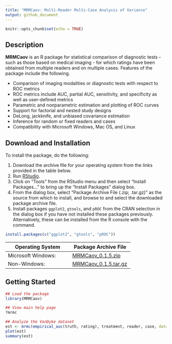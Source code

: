 ```yaml
---
title: "MRMCaov: Multi-Reader Multi-Case Analysis of Variance"
output: github_document
---
```


```r
knitr::opts_chunk$set(echo = TRUE)
```

## Description

**MRMCaov** is an R package for statistical comparison of diagnostic tests - such as those based on medical imaging - for which ratings have been obtained from multiple readers and on multiple cases.  Features of the package include the following.

* Comparison of imaging modalities or diagnostic tests with respect to ROC metrics
* ROC metrics include AUC, partial AUC, sensitivity, and specificity as well as user-defined metrics
* Parametric and nonparametric estimation and plotting of ROC curves
* Support for factorial and nested study designs
* DeLong, jackknife, and unbiased covariance estimation
* Inference for random or fixed readers and cases
* Compatibility with Microsoft Windows, Mac OS, and Linux


## Download and Installation

To install the package, do the following:

1. Download the archive file for your operating system from the links provided in the table below.
2. Run [RStudio](https://www.rstudio.com/products/rstudio/).
3. Click on "Tools" from the RStudio menu and then select "Install Packages..." to bring up the "Install Packages" dialog box.
4. From the dialog box, select "Package Archive File (.zip; .tar.gz)" as the source from which to install, and browse to and select the downloaded package archive file.
5. Install packages `ggplot2`, `gtools`, and `pROC` from the CRAN selection in the dialog box if you have not installed these packages previously.  Alternatively, these can be installed from the R console with the command.

```r
install.packages(c("ggplot2", "gtools", "pROC"))
```

| Operating System      | Package Archive File | 
|-----------------------|----------------------|
| Microsoft Windows: | [MRMCaov_0.1.5.zip](https://iowa-my.sharepoint.com/:u:/g/personal/bjsmith_uiowa_edu/EXJg0rqU_m5MuXcOB4rpYo0Ba1XZ_J-5JQgr307u-c6EPA) |
| Non-Windows: | [MRMCaov_0.1.5.tar.gz](https://iowa-my.sharepoint.com/:u:/g/personal/bjsmith_uiowa_edu/EctXK89M5DRPo3v6r4poCQkB3Y5dUndP3c9ugZxw6_tCEg) |


## Getting Started

```r
## Load the package
library(MRMCaov)

## View main help page
?mrmc

## Analyze the VanDyke dataset
est <- mrmc(empirical_auc(truth, rating), treatment, reader, case, data = VanDyke)
plot(est)
summary(est)
```
